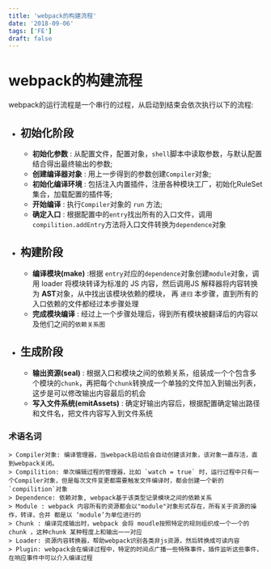```yaml
---
title: 'webpack的构建流程'
date: '2018-09-06'
tags: ['FE']
draft: false
---
```


# webpack的构建流程
webpack的运行流程是一个串行的过程，从启动到结束会依次执行以下的流程:
- ## 初始化阶段
  - **初始化参数** : 从配置文件，配置对象，`shell`脚本中读取参数，与默认配置结合得出最终输出的参数;
  - **创建编译器对象** : 用上一步得到的参数创建`Compiler`对象;
  - **初始化编译环境** : 包括注入内置插件，注册各种模块工厂，初始化RuleSet集合，加载配置的插件等;
  - **开始编译** : 执行`Compiler`对象的 `run` 方法;
  - **确定入口** : 根据配置中的`entry`找出所有的入口文件，调用`compilition.addEntry`方法将入口文件转换为`dependence`对象
- ## 构建阶段
  - **编译模块(make)** :根据 `entry`对应的`dependence`对象创建`module`对象，调用 loader 将模块转译为标准的 JS 内容，然后调用JS 解释器将内容转换为 **AST**对象，从中找出该模块依赖的模块， 再 `递归` 本步骤，直到所有的入口依赖的文件都经过本步骤处理
  - **完成模块编译** : 经过上一个步骤处理后，得到所有模块被翻译后的内容以及他们之间的`依赖关系图`
- ## 生成阶段
  - **输出资源(seal)** : 根据入口和模块之间的依赖关系，组装成一个个包含多个模块的`chunk`，再把每个`chunk`转换成一个单独的文件加入到输出列表，这步是可以修改输出内容最后的机会
  - **写入文件系统(emitAssets)** : 确定好输出内容后，根据配置确定输出路径和文件名，把文件内容写入到文件系统

### 术语名词  
    > Compiler对象: 编译管理器，当webpack启动后会自动创建该对象，该对象一直存活，直到webpack关闭。  
    > Compilition: 单次编辑过程的管理器，比如 `watch = true` 时，运行过程中只有一个Compiler对象，但是每次文件变更都需要触发文件编译时，都会创建一个新的 `compilition`对象
    > Dependence: 依赖对象, webpack基于该类型记录模块之间的依赖关系
    > Module : webpack 内容所有的资源都会以"module"对象形式存在，所有关于资源的操作，转译，合并 都是以 ‘module’为单位进行的
    > Chunk : 编译完成输出时，webpack 会将 moudle按照特定的规则组织成一个一个的chunk ，这种chunk 某种程度上和输出一一对应
    > Loader: 资源内容转换器，帮助webpack识别各类非js资源，然后转换成可读内容
    > Plugin: webpack会在编译过程中，特定的时间点广播一些特殊事件，插件监听这些事件，在响应事件中可以介入编译过程